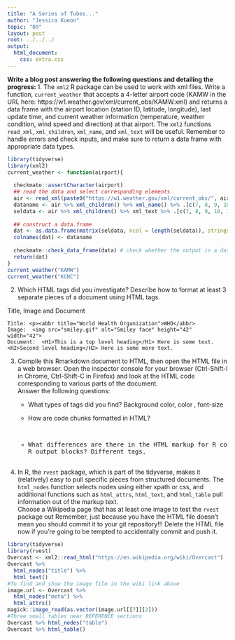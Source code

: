 ```yaml
---
title: "A Series of Tubes..."
author: "Jessica Kueon"
topic: "09"
layout: post
root: ../../../
output: 
  html_document: 
    css: extra.css
---
```




**Write a blog post answering the following questions and detailing the progress: **
1. The `xml2` R package can be used to work with xml files. Write a function, `current_weather` that accepts a 4-letter airport code (KAMW in the URL here: https://w1.weather.gov/xml/current_obs/KAMW.xml) and returns a data frame with the airport location (station ID, latitude, longitude), last update time, and current weather information (temperature, weather condition, wind speed and direction) at that airport. The `xml2` functions `read_xml`, `xml_children`, `xml_name`, and `xml_text` will be useful. Remember to handle errors and check inputs, and make sure to return a data frame with appropriate data types. 


```r
library(tidyverse)
library(xml2)
current_weather <- function(airport){
  
  checkmate::assertCharacter(airport)
  ## read the data and select corresponding elements
  air <- read_xml(paste0("https://w1.weather.gov/xml/current_obs/", airport, ".xml" ))
  dataname <- air %>% xml_children() %>% xml_name() %>% .[c(7, 8, 9, 10, 14, 15, 20, 18)]
  seldata <- air %>% xml_children() %>% xml_text %>% .[c(7, 8, 9, 10, 14, 15, 20, 18)]
  
  ## construct a data.frame
  dat <- as.data.frame(matrix(seldata, ncol = length(seldata)), stringsAsFactors = F)
  colnames(dat) <- dataname
  
  checkmate::check_data_frame(data) # check whether the output is a data.frame
  return(dat)
}
current_weather("KAMW")
current_weather("KCNC") 
```






2. Which HTML tags did you investigate? Describe how to format at least 3 separate pieces of a document using HTML tags.


Title, Image and Document
````
Title: <p><abbr title="World Health Organization">WHO</abbr>
Image:  <img src="smiley.gif" alt="Smiley face" height="42" width="42"> 
Document:  <H1>This is a top level heading</H1> Here is some text.
<H2>Second level heading</H2> Here is some more text.
````

3. Compile this Rmarkdown document to HTML, then open the HTML file in a web browser. Open the inspector console for your browser (Ctrl-Shift-I in Chrome, Ctrl-Shift-C in Firefox) and look at the HTML code corresponding to various parts of the document. <br>
Answer the following questions:
    - What types of tags did you find? 
Background color, color , font-size    
  
    - How are code chunks formatted in HTML?
  
   <pre class="r">
   
    - What differences are there in the HTML markup for R code chunks and R output blocks?
  Different tags.
  
    
4. In R, the `rvest` package, which is part of the tidyverse, makes it (relatively) easy to pull specific pieces from structured documents. The `html_nodes` function selects nodes using either xpath or css, and additional functions such as `html_attrs`, `html_text`, and `html_table` pull information out of the markup text.<br>
Choose a Wikipedia page that has at least one image to test the `rvest` package out
Remember, just because you have the HTML file doesn't mean you should commit it to your git repository!!! Delete the HTML file now if you're going to be tempted to accidentally commit and push it.

```r
library(tidyverse)
library(rvest)
Overcast <- xml2::read_html("https://en.wikipedia.org/wiki/Overcast")
Overcast %>% 
  html_nodes("title") %>%
  html_text()
#To find and show the image file in the wiki link above 
image.url <- Overcast %>% 
  html_nodes("meta") %>% 
  html_attrs()
magick::image_read(as.vector(image.url[[7]][2]))
#Three small tables near REFERENCE sections
Overcast %>% html_nodes("table") 
Overcast %>% html_table()
```
